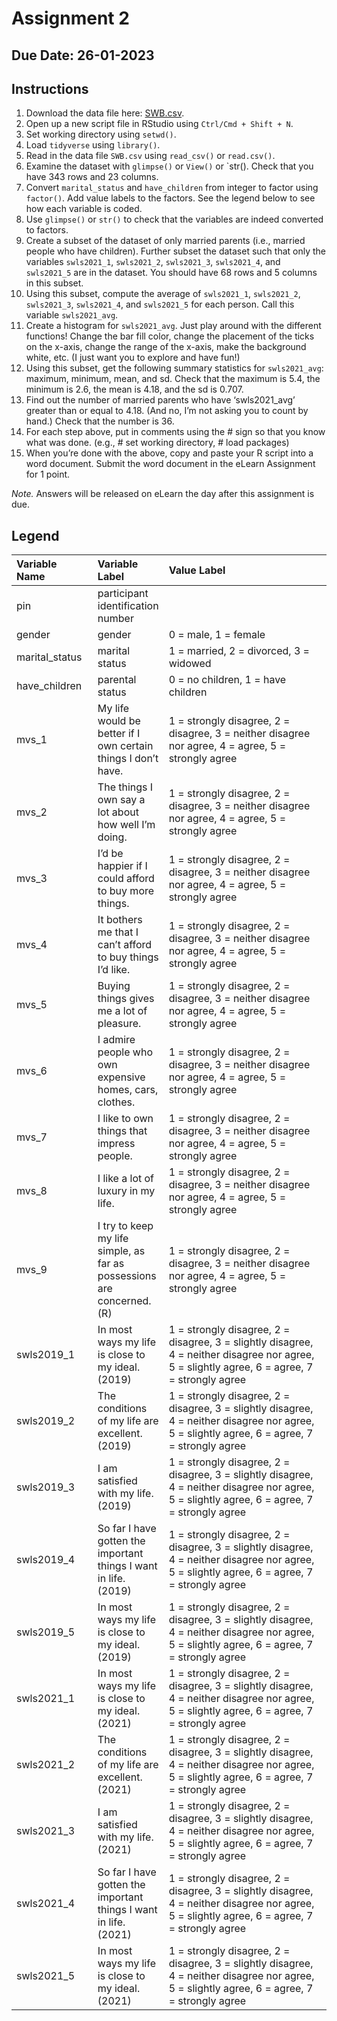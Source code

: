 # Assignment 2 {#tha2}

## Due Date: 26-01-2023

## Instructions

1. Download the data file here: [SWB.csv](SWB.csv).
1. Open up a new script file in RStudio using `Ctrl/Cmd + Shift + N`. 
1. Set working directory using `setwd()`.
1. Load `tidyverse` using `library()`.
1. Read in the data file `SWB.csv` using `read_csv()` or `read.csv()`.
1. Examine the dataset with `glimpse()` or `View()` or `str(). Check that you have 343 rows and 23 columns. 
1. Convert `marital_status` and `have_children` from integer to factor using `factor()`. Add value labels to the factors. See the legend below to see how each variable is coded. 
1. Use `glimpse()` or `str()` to check that the variables are indeed converted to factors.
1. Create a subset of the dataset of only married parents (i.e., married people who have children). Further subset the dataset such that only the variables `swls2021_1`, `swls2021_2`, `swls2021_3`, `swls2021_4`, and `swls2021_5` are in the dataset. You should have 68 rows and 5 columns in this subset.
1. Using this subset, compute the average of `swls2021_1`, `swls2021_2`, `swls2021_3`, `swls2021_4`, and `swls2021_5` for each person. Call this variable `swls2021_avg`. 
1. Create a histogram for `swls2021_avg`. Just play around with the different functions! Change the bar fill color, change the placement of the ticks on the x-axis, change the range of the x-axis, make the background white, etc. (I just want you to explore and have fun!)  
1. Using this subset, get the following summary statistics for `swls2021_avg`: maximum, minimum, mean, and sd. Check that the maximum is 5.4, the minimum is 2.6, the mean is 4.18, and the sd is 0.707.
1. Find out the number of married parents who have 'swls2021_avg' greater than or equal to 4.18. (And no, I'm not asking you to count by hand.) Check that the number is 36.
1. For each step above, put in comments using the # sign so that you know what was done. (e.g., # set working directory, # load packages)
1. When you’re done with the above, copy and paste your R script into a word document. Submit the word document in the eLearn Assignment for 1 point.

_Note._ Answers will be released on eLearn the day after this assignment is due. 

## Legend

| Variable Name   | Variable Label | Value Label | 
|:-------|:----|:----------------|
|pin|participant identification number||
|gender|gender|0 = male, 1 = female|
|marital_status| marital status| 1 = married, 2 = divorced, 3 = widowed|
|have_children|parental status | 0 = no children, 1 = have children|
|mvs_1| My life would be better if I own certain things I don't have.| 1 = strongly disagree, 2 = disagree, 3 = neither disagree nor agree, 4 = agree, 5 = strongly agree|
|mvs_2| The things I own say a lot about how well I'm doing.| 1 = strongly disagree, 2 = disagree, 3 = neither disagree nor agree, 4 = agree, 5 = strongly agree|
|mvs_3| I'd be happier if I could afford to buy more things.| 1 = strongly disagree, 2 = disagree, 3 = neither disagree nor agree, 4 = agree, 5 = strongly agree|
|mvs_4| It bothers me that I can't afford to buy things I'd like.| 1 = strongly disagree, 2 = disagree, 3 = neither disagree nor agree, 4 = agree, 5 = strongly agree|
|mvs_5| Buying things gives me a lot of pleasure.| 1 = strongly disagree, 2 = disagree, 3 = neither disagree nor agree, 4 = agree, 5 = strongly agree|
|mvs_6| I admire people who own expensive homes, cars, clothes. | 1 = strongly disagree, 2 = disagree, 3 = neither disagree nor agree, 4 = agree, 5 = strongly agree|
|mvs_7| I like to own things that impress people.| 1 = strongly disagree, 2 = disagree, 3 = neither disagree nor agree, 4 = agree, 5 = strongly agree|
|mvs_8| I like a lot of luxury in my life.| 1 = strongly disagree, 2 = disagree, 3 = neither disagree nor agree, 4 = agree, 5 = strongly agree|
|mvs_9| I try to keep my life simple, as far as possessions are concerned. (R)| 1 = strongly disagree, 2 = disagree, 3 = neither disagree nor agree, 4 = agree, 5 = strongly agree|
|swls2019_1|In most ways my life is close to my ideal. (2019)|1 = strongly disagree, 2 = disagree, 3 = slightly disagree, 4 = neither disagree nor agree, 5 = slightly agree, 6 = agree, 7 = strongly agree|
|swls2019_2|The conditions of my life are excellent. (2019)|1 = strongly disagree, 2 = disagree, 3 = slightly disagree, 4 = neither disagree nor agree, 5 = slightly agree, 6 = agree, 7 = strongly agree|
|swls2019_3|I am satisfied with my life. (2019)|1 = strongly disagree, 2 = disagree, 3 = slightly disagree, 4 = neither disagree nor agree, 5 = slightly agree, 6 = agree, 7 = strongly agree|
|swls2019_4|So far I have gotten the important things I want in life. (2019) |1 = strongly disagree, 2 = disagree, 3 = slightly disagree, 4 = neither disagree nor agree, 5 = slightly agree, 6 = agree, 7 = strongly agree|
|swls2019_5|In most ways my life is close to my ideal. (2019)|1 = strongly disagree, 2 = disagree, 3 = slightly disagree, 4 = neither disagree nor agree, 5 = slightly agree, 6 = agree, 7 = strongly agree|
|swls2021_1|In most ways my life is close to my ideal. (2021)|1 = strongly disagree, 2 = disagree, 3 = slightly disagree, 4 = neither disagree nor agree, 5 = slightly agree, 6 = agree, 7 = strongly agree|
|swls2021_2|The conditions of my life are excellent. (2021)|1 = strongly disagree, 2 = disagree, 3 = slightly disagree, 4 = neither disagree nor agree, 5 = slightly agree, 6 = agree, 7 = strongly agree|
|swls2021_3|I am satisfied with my life. (2021)|1 = strongly disagree, 2 = disagree, 3 = slightly disagree, 4 = neither disagree nor agree, 5 = slightly agree, 6 = agree, 7 = strongly agree|
|swls2021_4|So far I have gotten the important things I want in life. (2021) |1 = strongly disagree, 2 = disagree, 3 = slightly disagree, 4 = neither disagree nor agree, 5 = slightly agree, 6 = agree, 7 = strongly agree|
|swls2021_5|In most ways my life is close to my ideal. (2021)|1 = strongly disagree, 2 = disagree, 3 = slightly disagree, 4 = neither disagree nor agree, 5 = slightly agree, 6 = agree, 7 = strongly agree|